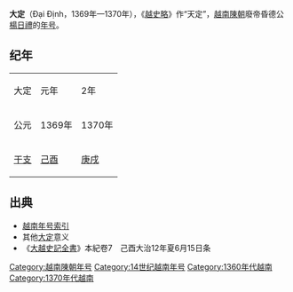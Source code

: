 {{Eranamebox|年号=大定
|起讫时间= 1369年—1370年
|政权= [[越南陳朝|越南陳朝]]
|帝王= 廢帝昏德公[[楊日禮|楊日禮]]
|历时= 2年
|timeline=
|说明=
}}
'''大定'''（Đại Định，1369年—1370年），《[[越史略|越史略]]》作“天定”，[[越南陳朝|越南陳朝]]廢帝昏德公[[楊日禮|楊日禮]]的[[年号|年号]]。
==纪年==
{| class="wikitable" style="background-color:#ffffff;text-align:center"
|- style="background-color:#cccccc;font-weight:bold"
|大定||元年||2年
|-
|公元||1369年||1370年
|- 
|[[干支|干支]]||[[己酉|己酉]]||[[庚戌|庚戌]]
|}

==出典==
*[[越南年号索引|越南年号索引]]
*其他[[大定|大定]]意义
*《[[大越史記全書|大越史記全書]]》本紀卷7　己酉大治12年夏6月15日条

{{年号|[[大治_(陳裕宗)|大治]]|[[越南年号索引|越南陳朝年号]]|[[紹慶|紹慶]]}}
{{越南年號}}
[[Category:越南陳朝年号|Category:越南陳朝年号]]
[[Category:14世纪越南年号|Category:14世纪越南年号]]
[[Category:1360年代越南|Category:1360年代越南]]
[[Category:1370年代越南|Category:1370年代越南]]